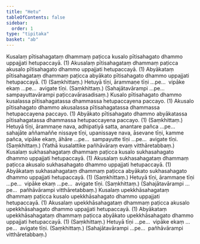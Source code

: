 ```yaml
---
title: "Hetu"
tableOfContents: false
sidebar:
  order: 1
type: "tipitaka"
basket: "ab"
---
```



<DynamicBreadcrumb />

<Division number="34">

<Paragraph number="97">
Kusalaṃ pītisahagataṃ dhammaṃ paṭicca kusalo pītisahagato dhammo uppajjati hetupaccayā. (1)
</Paragraph>

<Paragraph number="98">
Akusalaṃ pītisahagataṃ dhammaṃ paṭicca akusalo pītisahagato dhammo uppajjati hetupaccayā. (1)
</Paragraph>

<Paragraph number="99">
Abyākataṃ pītisahagataṃ dhammaṃ paṭicca abyākato pītisahagato dhammo uppajjati hetupaccayā. (1) (Saṃkhittaṃ.)
</Paragraph>

<Paragraph number="100">
Hetuyā tīṇi, ārammaṇe tīṇi …pe…  vipāke ekaṃ …pe…  avigate tīṇi. (Saṃkhittaṃ.)
</Paragraph>

<Paragraph number="101">
(Sahajātavārampi …pe…  sampayuttavārampi paṭiccavārasadisaṃ.)
</Paragraph>

</Division>
<Division number="35">

<Paragraph number="102">
Kusalo pītisahagato dhammo kusalassa pītisahagatassa dhammassa hetupaccayena paccayo. (1)
</Paragraph>

<Paragraph number="103">
Akusalo pītisahagato dhammo akusalassa pītisahagatassa dhammassa hetupaccayena paccayo. (1)
</Paragraph>

<Paragraph number="104">
Abyākato pītisahagato dhammo abyākatassa pītisahagatassa dhammassa hetupaccayena paccayo. (1) (Saṃkhittaṃ.)
</Paragraph>

<Paragraph number="105">
Hetuyā tīṇi, ārammaṇe nava, adhipatiyā satta, anantare pañca …pe…  sahajāte aññamaññe nissaye tīṇi, upanissaye nava, āsevane tīṇi, kamme pañca, vipāke ekaṃ, āhāre …pe…  sampayutte tīṇi …pe…  avigate tīṇi. (Saṃkhittaṃ.)
</Paragraph>

<Paragraph number="106">
(Yathā kusalattike pañhāvāraṃ evaṃ vitthāretabbaṃ.)
</Paragraph>

</Division>
<Division number="36">

<Paragraph number="107">
Kusalaṃ sukhasahagataṃ dhammaṃ paṭicca kusalo sukhasahagato dhammo uppajjati hetupaccayā. (1)
</Paragraph>

<Paragraph number="108">
Akusalaṃ sukhasahagataṃ dhammaṃ paṭicca akusalo sukhasahagato dhammo uppajjati hetupaccayā. (1)
</Paragraph>

<Paragraph number="109">
Abyākataṃ sukhasahagataṃ dhammaṃ paṭicca abyākato sukhasahagato dhammo uppajjati hetupaccayā. (1) (Saṃkhittaṃ.)
</Paragraph>

<Paragraph number="110">
Hetuyā tīṇi, ārammaṇe tīṇi …pe…  vipāke ekaṃ …pe…  avigate tīṇi. (Saṃkhittaṃ.)
</Paragraph>

<Paragraph number="111">
(Sahajātavārampi …pe…  pañhāvārampi vitthāretabbaṃ.)
</Paragraph>

</Division>
<Division number="37">

<Paragraph number="112">
Kusalaṃ upekkhāsahagataṃ dhammaṃ paṭicca kusalo upekkhāsahagato dhammo uppajjati hetupaccayā. (1)
</Paragraph>

<Paragraph number="113">
Akusalaṃ upekkhāsahagataṃ dhammaṃ paṭicca akusalo upekkhāsahagato dhammo uppajjati hetupaccayā. (1)
</Paragraph>

<Paragraph number="114">
Abyākataṃ upekkhāsahagataṃ dhammaṃ paṭicca abyākato upekkhāsahagato dhammo uppajjati hetupaccayā. (1) (Saṃkhittaṃ.)
</Paragraph>

<Paragraph number="115">
Hetuyā tīṇi …pe…  vipāke ekaṃ …pe…  avigate tīṇi. (Saṃkhittaṃ.)
</Paragraph>

<Paragraph number="116">
(Sahajātavārampi …pe…  pañhāvārampi vitthāretabbaṃ.)
</Paragraph>
</Division>